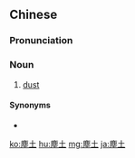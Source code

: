 {{also|尘土}}
==Chinese==
{{zh-forms|s=尘土}}

===Pronunciation===
{{zh-pron
|m=chéntǔ
|c=can4 tou2
|h=pfs=chhṳ̀n-thú
|cat=n
}}

===Noun===
{{zh-noun}}

# {{lb|zh|Intermediate Mandarin}} [[dust]]

====Synonyms====
* {{zh-l|灰塵}}

[[ko:塵土]]
[[hu:塵土]]
[[mg:塵土]]
[[ja:塵土]]